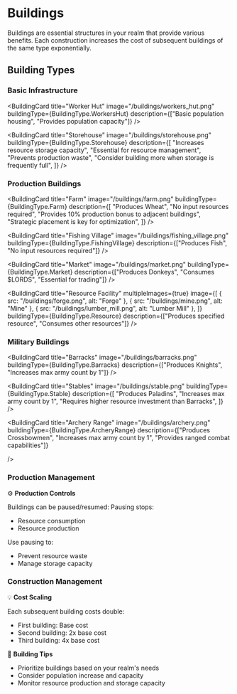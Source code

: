 
# Buildings

Buildings are essential structures in your realm that provide various benefits. Each construction increases the cost of
subsequent buildings of the same type exponentially.

## Building Types

### Basic Infrastructure

<BuildingCard
  title="Worker Hut"
  image="/buildings/workers_hut.png"
  buildingType={BuildingType.WorkersHut}
  description={["Basic population housing", "Provides population capacity"]}
/>

<BuildingCard
  title="Storehouse"
  image="/buildings/storehouse.png"
  buildingType={BuildingType.Storehouse}
  description={[
    "Increases resource storage capacity",
    "Essential for resource management",
    "Prevents production waste",
    "Consider building more when storage is frequently full",
  ]}
/>

### Production Buildings

<BuildingCard
  title="Farm"
  image="/buildings/farm.png"
  buildingType={BuildingType.Farm}
  description={[
    "Produces Wheat",
    "No input resources required",
    "Provides 10% production bonus to adjacent buildings",
    "Strategic placement is key for optimization",
  ]}
/>

<BuildingCard
  title="Fishing Village"
  image="/buildings/fishing_village.png"
  buildingType={BuildingType.FishingVillage}
  description={["Produces Fish", "No input resources required"]}
/>

<BuildingCard
  title="Market"
  image="/buildings/market.png"
  buildingType={BuildingType.Market}
  description={["Produces Donkeys", "Consumes $LORDS", "Essential for trading"]}
/>

<BuildingCard
  title="Resource Facility"
  multipleImages={true}
  image={[
    { src: "/buildings/forge.png", alt: "Forge" },
    { src: "/buildings/mine.png", alt: "Mine" },
    { src: "/buildings/lumber_mill.png", alt: "Lumber Mill" },
  ]}
  buildingType={BuildingType.Resource}
  description={["Produces specified resource", "Consumes other resources"]}
/>

### Military Buildings

<BuildingCard
  title="Barracks"
  image="/buildings/barracks.png"
  buildingType={BuildingType.Barracks}
  description={["Produces Knights", "Increases max army count by 1"]}
/>

<BuildingCard
  title="Stables"
  image="/buildings/stable.png"
  buildingType={BuildingType.Stable}
  description={[
    "Produces Paladins",
    "Increases max army count by 1",
    "Requires higher resource investment than Barracks",
  ]}
/>

<BuildingCard
  title="Archery Range"
  image="/buildings/archery.png"
  buildingType={BuildingType.ArcheryRange}
  description={["Produces Crossbowmen", "Increases max army count by 1", "Provides ranged combat capabilities"]}

/>

### Production Management

⚙️ **Production Controls**

Buildings can be paused/resumed: Pausing stops:

- Resource consumption
- Resource production

Use pausing to:

- Prevent resource waste
- Manage storage capacity

### Construction Management

💡 **Cost Scaling**

Each subsequent building costs double:

- First building: Base cost
- Second building: 2x base cost
- Third building: 4x base cost

🧱 **Building Tips**

- Prioritize buildings based on your realm's needs
- Consider population increase and capacity
- Monitor resource production and storage capacity
